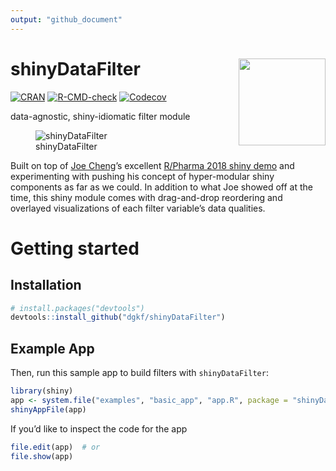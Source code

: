 ```yaml
---
output: "github_document"
---
```


# shinyDataFilter <a href='https://github.com/dgkf/shinyDataFilter'><img src='man/figures/hex-shinyDataFilter.png' align="right" height="139" /></a>

<!-- badges: start -->
[![CRAN](https://img.shields.io/cran/v/shinyDataFilter.svg)](https://cran.r-project.org/package=shinyDataFilter)
[![R-CMD-check](https://github.com/dgkf/shinyDataFilter/workflows/R-CMD-check/badge.svg)](https://github.com/dgkf/shinyDataFilter/actions)
[![Codecov](https://img.shields.io/codecov/c/github/dgkf/shinyDataFilter/master.svg)](https://app.codecov.io/gh/dgkf/shinyDataFilter)
<!-- badges: end -->

data-agnostic, shiny-idiomatic filter module

![shinyDataFilter](https://user-images.githubusercontent.com/18220321/77127982-b6a9fe80-6a0b-11ea-8233-e77e0f362d70.gif)

Built on top of [Joe Cheng](https://github.com/jcheng5)'s excellent [R/Pharma 2018 shiny demo](https://github.com/jcheng5/rpharma-demo) and experimenting with pushing his concept of hyper-modular shiny components as far as we could. In addition to what Joe showed off at the time, this shiny module comes with drag-and-drop reordering and overlayed visualizations of each filter variable's data qualities.

# Getting started

## Installation

```r
# install.packages("devtools")
devtools::install_github("dgkf/shinyDataFilter")
```

## Example App

Then, run this sample app to build filters with `shinyDataFilter`:


```r
library(shiny)
app <- system.file("examples", "basic_app", "app.R", package = "shinyDataFilter")
shinyAppFile(app)
```

If you'd like to inspect the code for the app

```r
file.edit(app)  # or
file.show(app)
```
